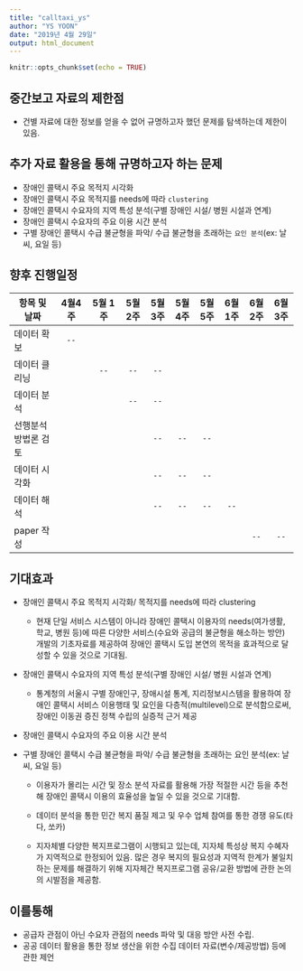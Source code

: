 ---
title: "calltaxi_ys"
author: "YS YOON"
date: "2019년 4월 29일"
output: html_document
---

```{r setup, include=FALSE}
knitr::opts_chunk$set(echo = TRUE)
```

## **중간보고 자료의 제한점**

- 건별 자료에 대한 정보를 얻을 수 없어 규명하고자 했던 문제를 탐색하는데 제한이 있음.



## **추가 자료 활용을 통해 규명하고자 하는 문제**

- 장애인 콜택시 주요 목적지 시각화
- 장애인 콜택시 주요 목적지를 needs에 따라 `clustering` 
- 장애인 콜택시 수요자의 지역 특성 분석(구별 장애인 시설/ 병원 시설과 연계)
- 장애인 콜택시 수요자의 주요 이용 시간 분석
- 구별 장애인 콜택시 수급 불균형을 파악/ 수급 불균형을 초래하는 `요인 분석`(ex: 날씨, 요일 등) 

## **향후 진행일정**

|항목 및 날짜| 4월4주 | 5월 1주 |5월 2주|5월 3주|5월 4주|5월 5주|6월 1주|6월 2주|6월 3주|
|------------|:------:|:-------:|:-----:|:-----:|:-----:|:-----:|:-----:|:-----:|:-----:|
|데이터 확보 |`--` |||||||||
|데이터 클리닝| |`--`|`--`|`--`||||||
|데이터 분석 | ||`--`|`--`||||||
|선행분석방법론 검토| |||`--`|`--`|`--`||||
|데이터 시각화| |||`--`|`--`|`--`||||
|데이터 해석| |||`--`|`--`|`--`|`--`|||
|paper 작성| |||||||`--`|`--`|`--`|

## **기대효과**
+ 장애인 콜택시 주요 목적지 시각화/ 목적지를 needs에 따라 clustering 


    + 현재 단일 서비스 시스템이 아니라 장애인 콜택시 이용자의 needs(여가생활, 학교, 병원 등)에 따른 다양한 서비스(수요와 공급의 불균형을 해소하는 방안) 개발의 기초자료를 제공하여 장애인 콜택시 도입 본연의 목적을 효과적으로 달성할 수 있을 것으로 기대됨.

+ 장애인 콜택시 수요자의 지역 특성 분석(구별 장애인 시설/ 병원 시설과 연계)


    + 통계청의 서울시 구별 장애인구, 장애시설 통계, 지리정보시스템을 활용하여 장애인 콜택시 서비스 이용행태 및 요인을 다층적(multilevel)으로 분석함으로써, 장애인 이동권 증진 정책 수립의 실증적 근거 제공

+ 장애인 콜택시 수요자의 주요 이용 시간 분석

    
+ 구별 장애인 콜택시 수급 불균형을 파악/ 수급 불균형을 초래하는 요인 분석(ex: 날씨, 요일 등) 


    + 이용자가 몰리는 시간 및 장소 분석 자료를 활용해 가장 적절한 시간 등을 추천해 장애인 콜택시 이용의 효율성을 높일 수 있을 것으로 기대함.
    + 데이터 분석을 통한 민간 복지 품질 제고 및 우수 업체 참여를 통한 경쟁 유도(타다, 쏘카)


    + 지자체별 다양한 복지프로그램이 시행되고 있는데, 지자체 특성상 복지 수혜자가 지역적으로 한정되어 있음. 많은 경우 복지의 필요성과 지역적 한계가 불일치하는 문제를 해결하기 위해 지자체간 복지프로그램 공유/교환 방법에 관한 논의의 시발점을 제공함.

## 이를통해

- 공급자 관점이 아닌 수요자 관점의 needs 파악 및 대응 방안 사전 수립.
- 공공 데이터 활용을 통한 정보 생산을 위한 수집 데이터 자료(변수/제공방법) 등에 관한 제언

